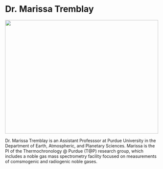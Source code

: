 
# Dr. Marissa Tremblay {.unnumbered}

![](profile/marissa.jpg){fig-alt="Dr. Marissa Tremblay in Antarctica." width="500" height="370"}

Dr. Marissa Tremblay is an Assistant Professsor at Purdue University in the Department of Earth, Atmospheric, and Planetary Sciences. Marissa is the PI of the Thermochronology \@ Purdue (T\@P) research group, which includes a noble gas mass spectrometry facility focused on measurements of comsmogenic and radiogenic noble gases.
